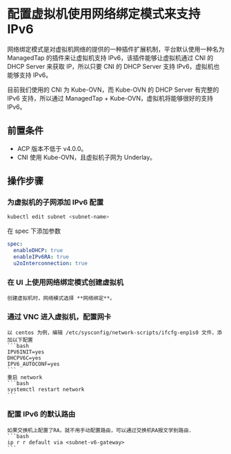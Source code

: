 # 配置虚拟机使用网络绑定模式来支持 IPv6

网络绑定模式是对虚拟机网络的提供的一种插件扩展机制，平台默认使用一种名为 ManagedTap 的插件来让虚拟机支持 IPv6，该插件能够让虚拟机通过 CNI 的 DHCP Server 来获取 IP，所以只要 CNI 的 DHCP Server 支持 IPv6，虚拟机也能够支持 IPv6。

目前我们使用的 CNI 为 Kube-OVN，而 Kube-OVN 的 DHCP Server 有完整的 IPv6 支持，所以通过 ManagedTap + Kube-OVN，虚拟机将能够很好的支持 IPv6。

## 前置条件

- ACP 版本不低于 v4.0.0。
- CNI 使用 Kube-OVN，且虚拟机子网为 Underlay。


## 操作步骤

<Steps>

### 为虚拟机的子网添加 IPv6 配置

```bash
kubectl edit subnet <subnet-name>
```
在 spec 下添加参数
```yaml
spec:
  enableDHCP: true
  enableIPv6RA: true
  u2oInterconnection: true
```
### 在 UI 上使用网络绑定模式创建虚拟机
    创建虚拟机时，网络模式选择 **网络绑定**。
    
### 通过 VNC 进入虚拟机，配置网卡
    以 centos 为例，编辑 /etc/sysconfig/network-scripts/ifcfg-enp1s0 文件，添加以下配置
    ```bash
    IPV6INIT=yes
    DHCPV6C=yes
    IPV6_AUTOCONF=yes
    ```
    重启 network
    ```bash
    systemctl restart network
    ```

### 配置 IPv6 的默认路由
    如果交换机上配置了RA，就不用手动配置路由，可以通过交换机RA报文学到路由.
    ```bash
    ip r r default via <subnet-v6-gateway>
    ```
</Steps>